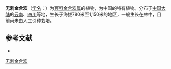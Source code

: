 {{Speciesbox
| name = 无刺金合欢
| status = 
| status_system = 
| image =
| genus = Acacia
| species = teniana
| authority = Harms
}}

'''无刺金合欢'''（[[学名|学名]]：{{lang|la|''Acacia teniana''}}）为[[豆科|豆科]][[金合欢属|金合欢属]]的植物，为中国的特有植物。分布于[[中国大陆|中国大陆]]的[[云南|云南]]、[[四川|四川]]等地，生长于海拔780米至1,150米的地区，一般生长在林中，目前尚未由人工引种栽培。

== 参考文献 ==
<div class="references-small">
* {{cite web| url =http://www.bioinfo.cn/db05/KmzwSpecies.php?action=view&id=13530| title =无刺金合欢| work =《中国高等植物数据库全库》| publisher =中国科学院微生物研究所| author =昆明植物研究所| accessdate =2009-02-24| deadurl =yes| archiveurl =https://web.archive.org/web/20160305064749/http://www.bioinfo.cn/db05/KmzwSpecies.php?action=view&id=13530| archivedate =2016-03-05}}
</div>
{{Taxonbar|from=Q6790817}}

[[Category:相思树属|无刺金合欢]]


{{植物小作品}}